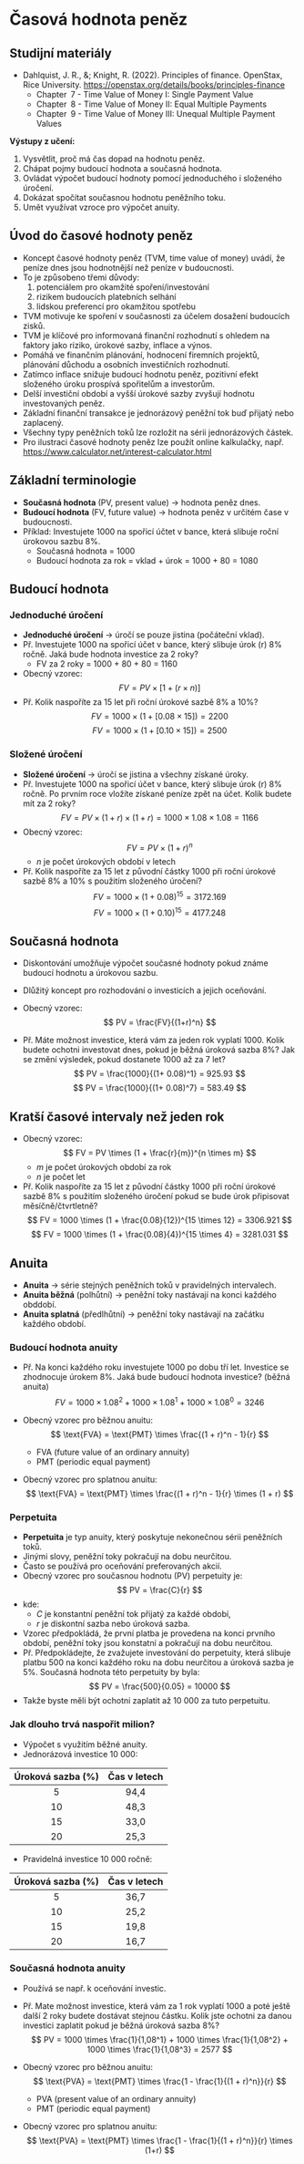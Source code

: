 # Časová hodnota peněz

::: {.callout-note}
# Studijní materiály

- Dahlquist, J. R., &; Knight, R. (2022). Principles of finance. OpenStax, Rice
University. <https://openstax.org/details/books/principles-finance>
  - Chapter 7 - Time Value of Money I: Single Payment Value
  - Chapter 8 - Time Value of Money II: Equal Multiple Payments
  - Chapter 9 - Time Value of Money III: Unequal Multiple Payment Values
:::

**Výstupy z učení:**

1. Vysvětlit, proč má čas dopad na hodnotu peněz.
2. Chápat pojmy budoucí hodnota a současná hodnota.
3. Ovládat výpočet budoucí hodnoty pomocí jednoduchého i složeného úročení.
4. Dokázat spočítat současnou hodnotu peněžního toku.
5. Umět využívat vzroce pro výpočet anuity.

## Úvod do časové hodnoty peněz

- Koncept časové hodnoty peněz (TVM, time value of money) uvádí, že peníze dnes jsou
hodnotnější než peníze v budoucnosti.
- To je způsobeno třemi důvody: 
  1. potenciálem pro okamžité spoření/investování
  2. rizikem budoucích platebních selhání
  3. lidskou preferencí pro okamžitou spotřebu
- TVM motivuje ke spoření v současnosti za účelem dosažení budoucích zisků.
- TVM je klíčové pro informovaná finanční rozhodnutí s ohledem na faktory jako riziko,
úrokové sazby, inflace a výnos.
- Pomáhá ve finančním plánování, hodnocení firemních projektů, plánování důchodu a
osobních investičních rozhodnutí.
- Zatímco inflace snižuje budoucí hodnotu peněz, pozitivní efekt složeného úroku
prospívá spořitelům a investorům.
- Delší investiční období a vyšší úrokové sazby zvyšují hodnotu investovaných peněz.
- Základní finanční transakce je jednorázový peněžní tok buď přijatý nebo zaplacený.
- Všechny typy peněžních toků lze rozložit na sérii jednorázových částek.
- Pro ilustraci časové hodnoty peněz lze použít online kalkulačky, např. <https://www.calculator.net/interest-calculator.html>

## Základní terminologie

- **Současná hodnota** (PV, present value) $\rightarrow$ hodnota peněz dnes.
- **Budoucí hodnota** (FV, future value) $\rightarrow$ hodnota peněz v určitém čase v
budoucnosti.
- Příklad: Investujete 1000 na spořicí účtet v bance, která slibuje roční úrokovou sazbu 8%.
    - Současná hodnota = 1000
    - Budoucí hodnota za rok = vklad + úrok = 1000 + 80 = 1080

## Budoucí hodnota

### Jednoduché úročení

- **Jednoduché úročení** $\rightarrow$ úročí se pouze jistina (počáteční vklad).
- Př. Investujete 1000 na spořicí účet v bance, který slibuje úrok (r) 8% ročně. Jaká
bude hodnota investice za 2 roky?
  - FV za 2 roky = 1000 + 80 + 80 = 1160
- Obecný vzorec:
$$
FV = PV \times [1 + (r \times n)]
$$
- Př. Kolik naspoříte za 15 let při roční úrokové sazbě 8% a 10%?
  $$
  FV = 1000 \times (1 + [0.08 \times 15]) = 2200
  $$
  $$
  FV = 1000 \times (1 + [0.10 \times 15]) = 2500
  $$

### Složené úročení

- **Složené úročení** $\rightarrow$ úročí se jistina a všechny získané úroky.
- Př. Investujete 1000 na spořicí účet v bance, který slibuje úrok (r) 8% ročně. Po
prvním roce vložíte získané peníze zpět na účet. Kolik budete mít za 2 roky?
  $$
  FV = PV \times (1 + r) \times (1 + r) = 1000 \times 1.08 \times 1.08 = 1166
  $$
- Obecný vzorec:
  $$
  FV = PV \times (1 + r)^n
  $$
  - $n$ je počet úrokových období v letech
- Př. Kolik naspoříte za 15 let z původní částky 1000 při roční úrokové sazbě 8% a 10% s
použitím složeného úročení?
  $$
  FV = 1000 \times (1 + 0.08)^{15} = 3172.169 
  $$
  $$
  FV = 1000 \times (1 + 0.10)^{15} = 4177.248 
  $$

## Současná hodnota

- Diskontování umožňuje výpočet současné hodnoty pokud známe budoucí hodnotu a úrokovou
sazbu.
- Dlůžitý koncept pro rozhodování o investicích a jejich oceňování.
- Obecný vzorec: 
$$
PV = \frac{FV}{(1+r)^n}
$$

- Př. Máte možnost investice, která vám za jeden rok vyplatí 1000. Kolik budete ochotni
investovat dnes, pokud je běžná úroková sazba 8%? Jak se změní výsledek, pokud dostanete
1000 až za 7 let?
  $$
  PV = \frac{1000}{(1+ 0.08)^1} = 925.93
  $$
  $$
  PV = \frac{1000}{(1+ 0.08)^7} = 583.49
  $$

## Kratší časové intervaly než jeden rok

- Obecný vzorec: 
$$
FV = PV \times (1 + \frac{r}{m})^{n \times m}
$$ 
  - $m$ je počet úrokových období za rok
  - $n$ je počet let
- Př. Kolik naspoříte za 15 let z původní částky 1000 při roční úrokové sazbě 8% s
použitím složeného úročení pokud se bude úrok připisovat měsíčně/čtvrtletně?
  $$
  FV = 1000 \times (1 + \frac{0.08}{12})^{15 \times 12} = 3306.921
  $$
  $$
  FV = 1000 \times (1 + \frac{0.08}{4})^{15 \times 4} = 3281.031
  $$

## Anuita

- **Anuita** $\rightarrow$ série stejných peněžních toků v pravidelných intervalech.
- **Anuita běžná** (polhůtní) $\rightarrow$ peněžní toky nastávají na konci každého
obddobí.
- **Anuita splatná** (předlhůtní) $\rightarrow$ peněžní toky nastávají na začátku
každého období.

### Budoucí hodnota anuity

- Př. Na konci každého roku investujete 1000 po dobu tří let. Investice se zhodnocuje
úrokem 8%. Jaká bude budoucí hodnota investice? (běžná anuita)
$$
FV = 1000 \times 1.08^2 +1000 \times 1.08^1 +1000 \times 1.08^0 = 3246
$$

- Obecný vzorec pro běžnou anuitu: 
$$
\text{FVA} = \text{PMT} \times \frac{(1 + r)^n - 1}{r}
$$
  - FVA (future value of an ordinary annuity)
  - PMT (periodic equal payment)

- Obecný vzorec pro splatnou anuitu:
$$
\text{FVA} = \text{PMT} \times \frac{(1 + r)^n - 1}{r} \times (1 + r)
$$

### Perpetuita

- **Perpetuita** je typ anuity, který poskytuje nekonečnou sérii peněžních toků.
- Jinými slovy, peněžní toky pokračují na dobu neurčitou.
- Často se používá pro oceňování preferovaných akcií.
- Obecný vzorec pro současnou hodnotu (PV) perpetuity je:
$$
PV = \frac{C}{r}
$$
- kde:
    - $C$ je konstantní peněžní tok přijatý za každé období,
    - $r$ je diskontní sazba nebo úroková sazba.

- Vzorec předpokládá, že první platba je provedena na konci prvního období, peněžní toky
jsou konstatní a pokračují na dobu neurčitou.
- Př. Předpokládejte, že zvažujete investování do
perpetuity, která slibuje platbu 500 na konci každého roku na dobu neurčitou a úroková
sazba je 5%. Současná hodnota této perpetuity by byla:
$$
PV = \frac{500}{0.05} = 10000
$$
- Takže byste měli být ochotni zaplatit až 10 000 za tuto perpetuitu.

### Jak dlouho trvá naspořit milion?

- Výpočet s využitím běžné anuity.
- Jednorázová investice 10 000:

| Úroková sazba (%) | Čas v letech |
|:-----------------:|:------------:|
|  5                | 94,4         |
| 10                | 48,3         |
| 15                | 33,0         |
| 20                | 25,3         |

- Pravidelná investice 10 000 ročně:

| Úroková sazba (%) | Čas v letech |
|:-----------------:|:------------:|
|  5                | 36,7         |
| 10                | 25,2         |
| 15                | 19,8         |
| 20                | 16,7         |

### Současná hodnota anuity

- Používá se např. k oceňování investic.
- Př. Mate možnost investice, která vám za 1 rok vyplatí 1000 a poté ještě další 2 roky
budete dostávat stejnou částku. Kolik jste ochotni za danou investici zaplatit pokud je
běžná úroková sazba 8%?
$$
PV = 1000 \times \frac{1}{1,08^1} + 1000 \times \frac{1}{1,08^2} + 1000 \times
\frac{1}{1,08^3} = 2577
$$

- Obecný vzorec pro běžnou anuitu:
$$
\text{PVA} = \text{PMT} \times \frac{1 - \frac{1}{(1 + r)^n}}{r}
$$
  - PVA (present value of an ordinary annuity)
  - PMT (periodic equal payment)

- Obecný vzorec pro splatnou anuitu: 
$$
\text{PVA} = \text{PMT} \times \frac{1 - \frac{1}{(1 + r)^n}}{r} \times (1+r)
$$
